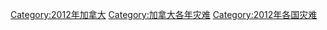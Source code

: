 [[Category:2012年加拿大|Category:2012年加拿大]]
[[Category:加拿大各年灾难|Category:加拿大各年灾难]]
[[Category:2012年各国灾难|Category:2012年各国灾难]]
